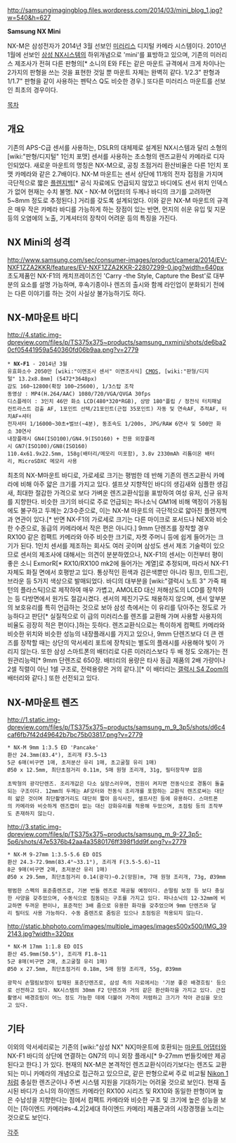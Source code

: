http://samsungimagingblog.files.wordpress.com/2014/03/mini_blog_1.jpg?w=540&h=627

'''Samsung NX Mini'''

NX-M은 삼성전자가 2014년 3월 선보인 [[미러리스]] 디지털 카메라 시스템이다.
2010년 1월에 선보인 [[삼성 NX]]시스템의 하위개념으로 'mini'를 표방하고 있으며,
기존의 미러리스 제조사가 전혀 다른 판형의[* 소니의 E와 FE는 같은 마운트 규격에서 크게 차이나는 2가지의 판형을 쓰는 것을 표현한 것일 뿐 마운트 자체는 완벽히 같다. 1/2.3" 판형과 1/1.7" 판형을 같이 사용하는 펜탁스 Q도 비슷한 경우.] 또다른 미러리스 마운트를 선보인 최초의 경우이다.

[[목차]]
== 개요 ==
기존의 APS-C급 센서를 사용하는, DSLR의 대체제로 설계된 NX시스템과 달리 소형의 [wiki:"판형/디지털" 1인치 포맷] 센서를 사용하는 초소형의 렌즈교환식 카메라로 디자인되었다. 새로운 마운트의 명칭은 NX-M으로, 공칭 초점거리 환산비율은 다른 1인치 포맷 카메라와 같은 2.7배이다. NX-M 마운트는 센서 상단에 11개의 전자 접점을 가지며 극단적으로 짧은 [[플렌지백]][* 공식 자료에도 언급되지 않았고 바디에도 센서 위치 인덱스가 없어 현재는 수치 불명. NX - NX-M 어댑터의 두께나 바디의 크기를 고려하면 5~8mm 정도로 추정된다.] 거리를 갖도록 설계되었다. 이와 같은 NX-M 마운트의 규격은 매우 작은 카메라 바디를 가능하게 하는 장점이 있는 반면, 먼지의 쉬운 유입 및 지문 등의 오염에의 노출, 기계셔터의 장착이 어려운 등의 특징을 가진다. 

== NX Mini의 성격 ==
http://www.samsung.com/sec/consumer-images/product/camera/2014/EV-NXF1ZZA2KKR/features/EV-NXF1ZZA2KKR-22807299-0.jpg?width=640px
초도제품인 NX-F1의 캐치프레이즈인 'Carry -the Style, Capture the Best'로 대부분의 요소를 설명 가능하며, 후속기종이나 렌즈의 출시와 함께 라인업이 분화되기 전에는 다른 이야기를 하는 것이 사실상 불가능하기도 하다.

== NX-M마운트 바디 ==
http://4.static.img-dpreview.com/files/p/TS375x375~products/samsung_nxmini/shots/de6ba20cf05441959a540360fd06b9aa.png?v=2779
 * '''NX-F1''' - 2014년 3월
 유효화소수 2050만 [wiki:"이면조사 센서" 이면조사식] [[CMOS]], [wiki:"판형/디지털" 13.2x8.8mm] (5472*3648px)
 감도 160~12800(확장 100~25600), 1/3스탑 조작
 동영상 : MP4(H.264/AAC) 1080/720/VGA/QVGA 30fps
 디스플레이 : 3인치 46만 화소 LCD(480*320*RGB), 상방 180°플립 / 정전식 터치패널
 컨트라스트 검출 AF, 1포인트 선택/21포인트(근접 35포인트) 자동 및 연속AF, 추적AF, 터치AF+셔터
 전자셔터 1/16000~30초+벌브(~4분), 동조속도 1/200s, JPG/RAW 6연사 및 500만 화소 30연사
 내장플래시 GN4(ISO100)/GN4.9(ISO160) + 전용 외장플래시 GN7(ISO100)/GN8(ISO160)
 110.4x61.9x22.5mm, 158g(배터리/메모리 미포함), 3.8v 2330mAh 리튬이온 배터리, MicroSDXC 메모리 사용

최초의 NX-M마운트 바디로, 가로세로 크기는 평범한 데 반해 기존의 렌즈교환식 카메라에 비해 아주 얇은 크기를 가지고 있다. 셀프샷 지향적인 바디의 생김새와 심플한 생김새, 최대한 절감한 가격으로 보다 가벼운 렌즈교환식임을 표방하여 여성 유저, 신규 유저를 지향한다. 비슷한 크기의 바디로 주로 언급되는 파나소닉 GM1에 비해 액정이 가동됨에도 불구하고 두께는 2/3수준으로, 이는 NX-M 마운트의 극단적으로 얇아진 플렌지백과 연관이 있다.[* 반면 NX-F1의 가로세로 크기는 다른 마이크로 포서드나 NEX와 비슷한 수준으로, 동급의 카메라에서 작은 편은 아니다.] 9mm 단렌즈를 장착할 경우 RX100 같은 컴팩트 카메라와 아주 비슷한 크기로, 자켓 주머니 등에 쉽게 들어가는 크기가 된다. 1인치 센서를 제조하는 회사도 여러 곳이며 삼성도 센서 제조 기술력이 있으므로 센서의 제조사에 대해서는 의견이 분분하였으나, NX-F1의 센서는 이전부터 평이 좋은 소니 ExmorR[* RX10/RX100 mk2에 들어가는 계열]로 추정되며, 따라서 NX-F1 자체도 화질 면에서 호평받고 있다.
통상적인 흰색과 검은색뿐만 아니라 핑크, 민트그린, 브라운 등 5가지 색상으로 발매되었다. 바디의 대부분을 [wiki:"갤럭시 노트 3" 가죽 패턴의 플라스틱]으로 제작하여 매우 가볍고, AMOLED 대신 저해상도의 LCD를 장착하는 등 다방면에서 원가도 절감시켰다. 센서의 제진기구도 채용하지 않으며, 센서 앞부분의 보호유리를 특히 언급하는 것으로 보아 삼성 측에서는 이 유리를 닦아주는 정도로 가능하다고 판단[* 실질적으로 이 급의 미러리스를 렌즈를 교환해 가며 사용할 사용자의 비율도 굉장히 적은 편이다.]하는 듯하다. 렌즈교환식으로는 특이하게 컴팩트 카메라와 비슷한 위치와 비슷한 성능의 내장플래시를 가지고 있으나, 9mm 단렌즈보다 더 큰 렌즈를 장착할 때는 상단의 악서세리 포트에 장착되는 별도의 플래시를 사용해야 빛이 가리지 않는다. 또한 삼성 스마트폰의 배터리로 다른 미러리스보다 두 배 정도 오래가는 전원관리능력[* 9mm 단렌즈로 650장. 배터리의 용량은 타사 동급 제품의 2배 가량이나 2셀 직렬이 아닌 1셀 구조로, 전력용량은 거의 같다.][* 이 배터리는 [[갤럭시 S4 Zoom]]의 배터리와 같다.] 또한 선전되고 있다.

== NX-M마운트 렌즈 ==
http://1.static.img-dpreview.com/files/p/TS375x375~products/samsung_m_9_3p5/shots/d6c4caf6fb7f42d49642b7bc75b03817.png?v=2779
 * NX-M 9mm 1:3.5 ED 'Pancake'
 환산 24.3mm(83.4°), 조리개 F3.5~13
 5군 6매(비구면 1매, 초저분산 유리 1매, 초고굴절 유리 1매)
 Ø50 x 12.5mm, 최단초점거리 0.11m, 5매 원형 조리개, 31g, 필터장착부 없음

 초박형의 광각단렌즈. 조리개값은 다소 실망스러우며, 전원이 켜지면 전동식으로 경통이 돌출되는 구조이다. 12mm의 두께는 AF모터와 전동식 조리개를 포함하는 교환식 렌즈로써는 대단히 얇은 것이며 최단촬영거리도 대단히 짧아 음식사진, 셀프사진 등에 유용하다. 스마트폰의 카메라와 비슷하게 렌즈캡이 없는 대신 강화유리를 적용해 두었으며, 초점링 등의 조작부도 존재하지 않는다.

http://3.static.img-dpreview.com/files/p/TS375x375~products/samsung_m_9-27_3p5-5p6/shots/47e5376b42aa4a3580176ff398f1dd9f.png?v=2779
 * NX-M 9-27mm 1:3.5-5.6 ED OIS
 환산 24.3-72.9mm(83.4°~33.1°), 조리개 F(3.5-5.6)~11
 8군 9매(비구면 2매, 초저분산 유리 1매)
 Ø50 x 29.5mm, 최단초점거리 0.14(광각)~0.2(망원)m, 7매 원형 조리개, 73g, Ø39mm

 평범한 스펙의 표준줌렌즈로, 기본 번들 렌즈로 제공될 예정이다. 손떨림 보정 등 보다 충실한 사양을 갖추었으며, 수동식으로 침동되는 구조를 가지고 있다. 파나소닉의 12-32mm에 비교하면 두꺼운 편이나, 표준적인 3배 줌으로 유용한 화각을 갖추었으며 9mm 단렌즈와 달리 필터도 사용 가능하다. 수동 줌렌즈로 줌링은 있으나 초점링은 적용되지 않는다.

http://static.bhphoto.com/images/multiple_images/images500x500/IMG_392143.jpg?width=320px
 * NX-M 17mm 1:1.8 ED OIS
 환산 45.9mm(50.5°), 조리개 F1.8~11
 5군 8매(비구면 2매, 초고굴절 유리 1매)
 Ø50 x 27.5mm, 최단초점거리 0.18m, 5매 원형 조리개, 55g, Ø39mm

 광학식 손떨림보정이 탑재된 표준단렌즈로, 삼성 측의 자료에서는 '기분 좋은 배경흐림' 등으로 선전하고 있다. NX시스템의 30mm F2 단렌즈와 거의 같은 환산화각을 가지고 있다. 근접촬영시 배경흐림이 어느 정도 가능한 데에 더불어 가격이 저렴하고 크기가 작아 관심을 모으고 있다.
== 기타 ==
이외의 악서세리로는 기존의 [wiki:"삼성 NX" NX]마운트에 호환되는 [[마운트 어댑터]]와 NX-F1 바디의 상단에 연결하는 GN7의 미니 외장 플래시[* 9-27mm 번들킷에만 제공된다고 한다.] 가 있다. 현재의 NX-M은 본격적인 렌즈교환식이라기보다는 렌즈도 교환되는 미니 카메라의 개념으로 접근하고 있으므로, 같은 판형으로써 주로 비교될 [[Nikon 1]]처럼 충실한 렌즈군이나 주변 시스템 지원을 기대하기는 어려울 것으로 보인다.
현재 출시된 바디가 소니의 하이엔드 카메라인 RX100 시리즈 및 RX10와 동일한 판형이며 높은 수납성을 지향한다는 점에서 컴팩트 카메라와 비슷한 구조 및 크기에 높은 성능을 보이는 [하이엔드 카메라#s-4.2|2세대 하이엔드 카메라] 제품군과의 시장경쟁을 노리는 것으로도 보인다.

[[각주]]

